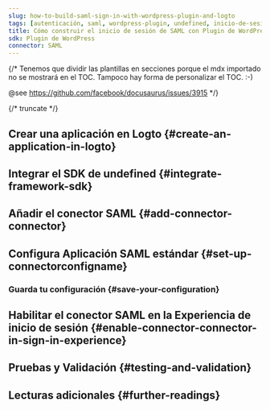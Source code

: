 ```yaml
---
slug: how-to-build-saml-sign-in-with-wordpress-plugin-and-logto
tags: [autenticación, saml, wordpress-plugin, undefined, inicio-de-sesión-social, inicio-de-sesión, login]
title: Cómo construir el inicio de sesión de SAML con Plugin de WordPress
sdk: Plugin de WordPress
connector: SAML
---
```


{/*
  Tenemos que dividir las plantillas en secciones porque el mdx importado no se mostrará en el TOC.
  Tampoco hay forma de personalizar el TOC. :-)

  @see https://github.com/facebook/docusaurus/issues/3915
*/}




{/* truncate */}

<Intro connector={connector} sdk="Plugin de WordPress" link="undefined" />

## Crear una aplicación en Logto \{#create-an-application-in-logto}

<CreateApplication type="undefined" framework="undefined" />

## Integrar el SDK de undefined \{#integrate-framework-sdk}

<IntegrateSdk />

## Añadir el conector SAML \{#add-connector-connector}

<AddSocialConnector connector={connector} framework="undefined" />

## Configura Aplicación SAML estándar \{#set-up-connectorconfigname}

<ConnectorGuide />

### Guarda tu configuración \{#save-your-configuration}

<SaveYourConfiguration connector={connector} />

## Habilitar el conector SAML en la Experiencia de inicio de sesión \{#enable-connector-connector-in-sign-in-experience}

<EnableSocialConnector connector={connector} />

## Pruebas y Validación \{#testing-and-validation}

<TestingAndValidation connector={connector} sdk="Plugin de WordPress" />

## Lecturas adicionales \{#further-readings}

<FurtherReadings />